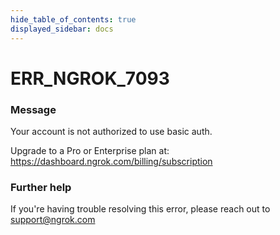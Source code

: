 ```yaml
---
hide_table_of_contents: true
displayed_sidebar: docs
---
```



# ERR_NGROK_7093

### Message

Your account is not authorized to use basic auth.

Upgrade to a Pro or Enterprise plan at: https://dashboard.ngrok.com/billing/subscription

<ErrorDetails error="err_ngrok_7093" />

### Further help

If you're having trouble resolving this error, please reach out to [support@ngrok.com](mailto:support@ngrok.com?subject=Help%20with%20ERR_NGROK_7093)

